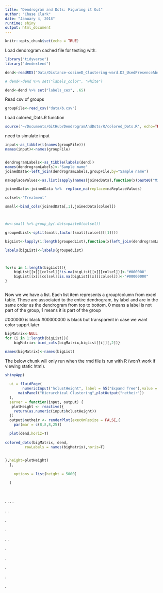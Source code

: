 ```yaml
---
title: "Dendrogram and Dots: Figuring it Out"
author: "Chase Clark"
date: "January 4, 2018"
runtime: shiny
output: html_document
---
```


```r
knitr::opts_chunk$set(echo = TRUE)
```


Load dendrogram cached file for testing with:
```r
library("tidyverse")
library("dendextend")

dend<-readRDS("Data/Distance-cosineD_Clustering-ward.D2_UsedPresenceAbsence_SNR-4_PercentPresence-70_LowCut-3000_HighCut-15000.rds")

# dend<-dend %>% set("labels_color", "white")

dend<-dend %>% set("labels_cex", .65)

```

Read csv of groups
```r
groupFile<-read_csv("data/b.csv")
```

Load colored_Dots.R function
```r
source('~/Documents/GitHub/DendrogramAndDots/R/colored_Dots.R', echo=TRUE)
```


need to simulate input


```r
input<-as_tibble(t(names(groupFile))) 
names(input)<-names(groupFile)



```

```r

dendrogramLabels<-as_tibble(labels(dend))
names(dendrogramLabels)<-'Sample name'
joinedData<-left_join(dendrogramLabels,groupFile,by="Sample name")

naReplaceValues<-as.list(sapply(names(joinedData),function(x)paste0("Missing ",x)))

joinedData<-joinedData %>%  replace_na(replace=naReplaceValues)

colsel<-'Treatment'

small<-bind_cols(joinedData[,1],joinedData[colsel])



#w<-small %>% group_by(.dots=paste0(colsel))

groupedList<-split(small,factor(small[colsel][[1]]))

bigList<-lapply(1:length(groupedList),function(x)left_join(dendrogramLabels,groupedList[[x]],by='Sample name'))

labels(bigList)<-labels(groupedList)



for(x in 1:length(bigList)){
    bigList[[x]][colsel][!is.na(bigList[[x]][colsel])]<-"#000000"
    bigList[[x]][colsel][is.na(bigList[[x]][colsel])]<-"#00000000"
}



```

Now we we have a list. Each list item represents a group/column from excel table.
These are associated to the entire dendrogram, by label and are in the same order as the dendrogram from top to bottom.
0 means a label is not part of the group, 1 means it is part of the group


#000000  is black
#00000000 is black but transparent   in case we want color supprt later


```r
bigMatrix<-NULL
for (i in 1:length(bigList)){
    bigMatrix<-bind_cols(bigMatrix,bigList[[i]][,2])}

names(bigMatrix)<-names(bigList)

```



The below chunk will only run when the rmd file is run with R (won't work if viewing static html).








```r
shinyApp(
  
  ui = fluidPage(
        numericInput("hclustHeight", label = h5("Expand Tree"),value = 5000,step=50,min=100),
      mainPanel("Hierarchical Clustering",plotOutput("netheir"))        
  ),
  server = function(input, output) {
   plotHeight <- reactive({
    return(as.numeric(input$hclustHeight))
  })
  output$netheir <- renderPlot(execOnResize = FALSE,{
    par(mar = c(8,8,8,25))

  plot(dend,horiz=T)
    
colored_dots(bigMatrix, dend,
         rowLabels = names(bigMatrix),horiz=T) 

    
},height=plotHeight)
  },
  
    options = list(height = 5000)

  )
  
  
```




.
.
.
.

.
.

.

.

.
.

.

.

.

.

.
